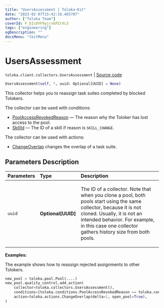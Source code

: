 ```yaml
---
title: "UsersAssessment | Toloka-Kit"
date: "2023-02-07T15:42:16.465707"
author: ["Toloka Team"]
coverId: F_bIcOYF9yjrxkPZrXc3
tags: ["engineering"]
ogDescription: ""
docsMenu: "tkitMenu"
---
```


# UsersAssessment
`toloka.client.collectors.UsersAssessment` | [Source code](https://github.com/Toloka/toloka-kit/blob/v1.1.3/src/client/collectors.py#L501)

```python
UsersAssessment(self, *, uuid: Optional[UUID] = None)
```

This collector helps you to reassign task suites completed by blocked Tolokers.

The collector can be used with conditions:
* [PoolAccessRevokedReason](/docs-new/toloka-kit/reference/toloka.client.conditions.PoolAccessRevokedReason) — The reason why the Toloker has lost access to the pool.
* [SkillId](/docs-new/toloka-kit/reference/toloka.client.conditions.SkillId) — The ID of a skill if reason is `SKILL_CHANGE`.

The collector can be used with actions:
* [ChangeOverlap](/docs-new/toloka-kit/reference/toloka.client.actions.ChangeOverlap) changes the overlap of a task suite.

## Parameters Description

| Parameters | Type | Description |
| :----------| :----| :-----------|
`uuid`|**Optional\[UUID\]**|<p>The ID of a collector. Note that when you clone a pool, both pools start using the same collector, because it is not cloned. Usually, it is not an intended behavior. For example, in this case one collector gathers history size from both pools.</p>

**Examples:**

The example shows how to reassign rejected assignments to other Tolokers.

```python
new_pool = toloka.pool.Pool(....)
new_pool.quality_control.add_action(
    collector=toloka.collectors.UsersAssessment(),
    conditions=[toloka.conditions.PoolAccessRevokedReason == toloka.conditions.PoolAccessRevokedReason.RESTRICTION],
    action=toloka.actions.ChangeOverlap(delta=1, open_pool=True),
)
```
